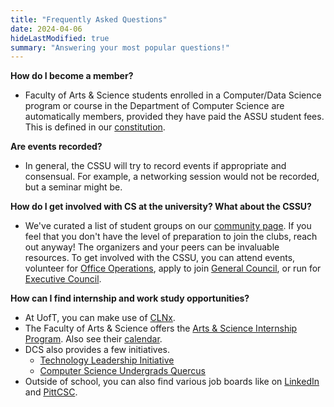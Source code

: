```yaml
---
title: "Frequently Asked Questions"
date: 2024-04-06
hideLastModified: true
summary: "Answering your most popular questions!"
---
```


**How do I become a member?**

- Faculty of Arts & Science students enrolled in a Computer/Data Science program or course in the Department of Computer Science are automatically members, provided they have paid the ASSU student fees. This is defined in our [constitution](/constitution.pdf).

**Are events recorded?**

- In general, the CSSU will try to record events if appropriate and consensual. For example, a networking session would not be recorded, but a seminar might be.

**How do I get involved with CS at the university? What about the CSSU?**

- We've curated a list of student groups on our [community page](/community). If you feel that you don't have the level of preparation to join the clubs, reach out anyway! The organizers and your peers can be invaluable resources. To get involved with the CSSU, you can attend events, volunteer for [Office Operations](/ba2250), apply to join [General Council](/about), or run for [Executive Council](/about).

**How can I find internship and work study opportunities?**

- At UofT, you can make use of [CLNx](https://clnx.utoronto.ca/home.htm).
- The Faculty of Arts & Science offers the [Arts & Science Internship Program](https://www.artsci.utoronto.ca/current/experiential-learning/internships/asip). Also see their [calendar](https://artsci.calendar.utoronto.ca/section/ASIP).
- DCS also provides a few initiatives.
  - [Technology Leadership Initiative](https://www.technologyleadershipinitiative.com/)
  - [Computer Science Undergrads Quercus](https://q.utoronto.ca/courses/221753)
- Outside of school, you can also find various job boards like on [LinkedIn](https://www.linkedin.com/jobs/) and [PittCSC](https://github.com/pittcsc).

